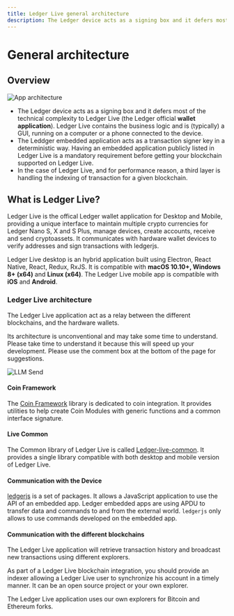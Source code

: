 ```yaml
---
title: Ledger Live general architecture
description: The Ledger device acts as a signing box and it defers most of the technical complexity to Ledger Live (Ledger's official wallet application).
---
```



# General architecture 

## Overview

![App architecture](/general-architecture-live.png)

- The Ledger device acts as a signing box and it defers most of the technical complexity to Ledger Live (the Ledger official **wallet application**). Ledger Live contains the business logic and is (typically) a GUI, running on a computer or a phone connected to the device.
- The Leddger embedded application acts as a transaction signer key in a deterministic way. Having an embedded application publicly listed in Ledger Live is a mandatory requirement before getting your blockchain supported on Ledger Live.
- In the case of Ledger Live, and for performance reason, a third layer is handling the indexing of transaction for a given blockchain.


## What is Ledger Live?

Ledger Live is the offical Ledger wallet application for Desktop and Mobile, providing a unique interface to maintain multiple crypto currencies for Ledger Nano S, X and S Plus, manage devices, create accounts, receive and send cryptoassets. It communicates with hardware wallet devices to verify
addresses and sign transactions with ledgerjs.

Ledger Live desktop is an hybrid application built using Electron, React Native, React, Redux, RxJS. It is compatible with **macOS 10.10+, Windows 8+ (x64)** and **Linux (x64)**.
The Ledger Live mobile app is compatible with **iOS** and **Android**.


### Ledger Live architecture

The Ledger Live application act as a relay between the different blockchains, and the hardware wallets.

Its architecture is unconventional and may take some time to understand. Please take time to understand it because this will speed up your development. Please use the comment box at the bottom of the page for suggestions.

<Zoom>
	<img
	  alt="LLM Send"
	  src="/global-architecture.png"
	/>
</Zoom>

#### Coin Framework

The [Coin Framework](https://github.com/LedgerHQ/ledger-live/tree/develop/libs/coin-framework) library is dedicated to coin integration. It provides utilities to help create Coin Modules with generic functions and a common interface signature.

#### Live Common

The Common library of Ledger Live is called [Ledger-live-common](https://github.com/LedgerHQ/ledger-live/tree/develop/libs/ledger-live-common). It provides a single library compatible with both desktop and mobile version of Ledger Live.

#### Communication with the Device

[ledgerjs](https://github.com/LedgerHQ/ledger-live/tree/develop/libs/ledgerjs) is a set of packages. It allows a JavaScript
application to use the API of an embedded app. Ledger embedded apps are using APDU to
transfer data and commands to and from the external world. `ledgerjs` only
allows to use commands developed on the embedded app.


#### Communication with the different blockchains

The Ledger Live application will retrieve transaction history and broadcast new transactions using different explorers.

As part of a Ledger Live blockchain integration, you should provide an indexer allowing a Ledger Live user to synchronize his account in a timely manner. It can be an open source project or your own explorer.

The Ledger Live application uses our own explorers for Bitcoin and Ethereum forks.

